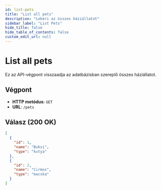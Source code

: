 ```yaml
---
id: list-pets
title: "List all pets"
description: "Lekéri az összes háziállatot"
sidebar_label: "List Pets"
hide_title: false
hide_table_of_contents: false
custom_edit_url: null
---
```


# List all pets

Ez az API-végpont visszaadja az adatbázisban szereplő összes háziállatot.

## Végpont

- **HTTP metódus**: `GET`
- **URL**: `/pets`

## Válasz (200 OK)

```json
[
  {
    "id": 1,
    "name": "Buksi",
    "type": "kutya"
  },
  {
    "id": 2,
    "name": "Cirmos",
    "type": "macska"
  }
]
